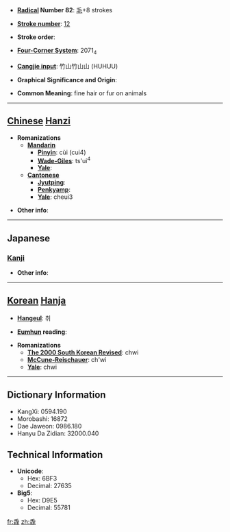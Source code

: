 * '''[[Wiktionary:Chinese radical index| Radical]] Number 82''': [[Wiktionary:Chinese radical index 毛|毛]]+8 strokes

* '''[[Wiktionary:Chinese total strokes index|Stroke number]]''': [[Wiktionary:Chinese total strokes index 12|12]]

* '''Stroke order''': 

* '''[[Wiktionary:Chinese four corner index|Four-Corner System]]''': 2071<sub>4</sub>

* '''[[Wiktionary:Chinese Cangjie index|Cangjie input]]''': 竹山竹山山 (HUHUU)

* '''Graphical Significance and Origin''': 

* '''Common Meaning''': fine hair or fur on animals

----

== [[Chinese]] [[Hanzi]] ==

* '''Romanizations'''
** '''[[Mandarin]]'''
*** '''[[Pinyin]]''': cùi (cui4)
*** '''[[Wade-Giles]]''': ts'ui<sup>4</sup>
*** '''[[Yale]]''': 
** '''[[Cantonese]]'''
*** '''[[Jyutping]]''':
*** '''[[Penkyamp]]''': 
*** '''[[Yale]]''': cheui3

* '''Other info''': 

----

==Japanese==
===[[Kanji]]===
{{kanji|on readings=[[ぜい]] (zei), [[せい]] (sei), [[せつ]] (setsu)|kun readings=[[むくげ]] (mukuge)}}

* '''Other info''':  

----

== [[Korean]] [[Hanja]] ==

* '''[[Hangeul]]''': 취

* '''[[Eumhun]] reading''': 

* '''Romanizations'''
** '''[[The 2000 South Korean Revised Romanization|The 2000 South Korean Revised]]''': chwi
** '''[[McCune-Reischauer]]''': ch'wi
** '''[[Yale]]''': chwi

----

== Dictionary Information ==

* KangXi: 0594.190
* Morobashi: 16872
* Dae Jaweon: 0986.180
* Hanyu Da Zidian: 32000.040

== Technical Information ==

* '''Unicode''':
** Hex: 6BF3
** Decimal: 27635
* '''Big5''':
** Hex: D9E5
** Decimal: 55781

[[fr:毳]]
[[zh:毳]]